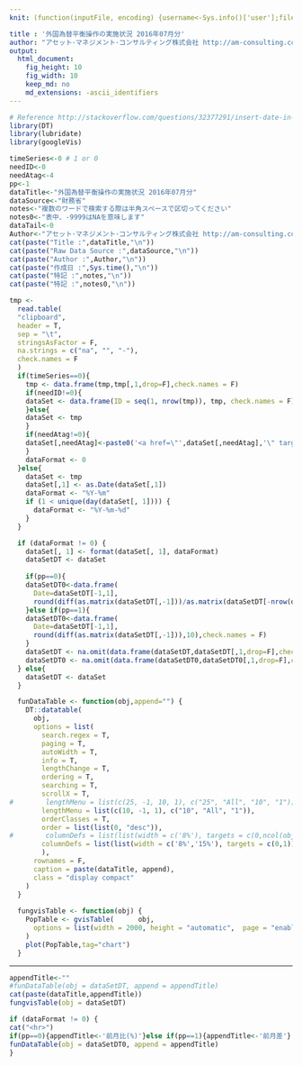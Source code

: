 ```yaml
---
knit: (function(inputFile, encoding) {username<-Sys.info()['user'];fileName<-'defaultPath.csv';pathToFile <-paste0('C:/Users/', username,'/Desktop/pathToCSV/');setwd(pathToFile);buf0<-read.csv(fileName,header = F,skip = 0,stringsAsFactor = F,check.names = F,fileEncoding = 'utf-8');rmarkdown::render(inputFile, encoding = encoding, output_file = paste0('C:/Users/',username,buf0[2,1],'charts/','am-consulting.co.jp-',format(Sys.time(),'%Y-%m-%d-%H-%M-%S'),'.html')) })

title : '外国為替平衡操作の実施状況 2016年07月分'
author: "アセット･マネジメント･コンサルティング株式会社 http://am-consulting.co.jp"
output: 
  html_document:
    fig_height: 10
    fig_width: 10
    keep_md: no
    md_extensions: -ascii_identifiers 
---
```

<link href="http://knowledgevault.saecanet.com/components/rmarkdown-html.css" rel="stylesheet">

```r
# Reference http://stackoverflow.com/questions/32377291/insert-date-in-filename-while-knitting-document-using-rstudio-knit-button
library(DT)
library(lubridate)
library(googleVis)
```

```r
timeSeries<-0 # 1 or 0
needID<-0
needAtag<-4
pp<-1
dataTitle<-"外国為替平衡操作の実施状況 2016年07月分"
dataSource<-"財務省"
notes<-"複数のワードで検索する際は半角スペースで区切ってください"
notes0<-"表中、-9999はNAを意味します"
dataTail<-0 
Author<-"アセット･マネジメント･コンサルティング株式会社 http://am-consulting.co.jp"
cat(paste("Title :",dataTitle,"\n"))
cat(paste("Raw Data Source :",dataSource,"\n"))
cat(paste("Author :",Author,"\n"))
cat(paste("作成日 :",Sys.time(),"\n"))
cat(paste("特記 :",notes,"\n"))
cat(paste("特記 :",notes0,"\n"))
```

```r
tmp <-
  read.table(
  "clipboard",
  header = T,
  sep = "\t",
  stringsAsFactor = F,
  na.strings = c("na", "", "-"),
  check.names = F
  )
  if(timeSeries==0){
    tmp <- data.frame(tmp,tmp[,1,drop=F],check.names = F)
    if(needID!=0){
    dataSet <- data.frame(ID = seq(1, nrow(tmp)), tmp, check.names = F)
    }else{
    dataSet <- tmp
    }
    if(needAtag!=0){
    dataSet[,needAtag]<-paste0('<a href=\"',dataSet[,needAtag],'\" target=\"_blank\">Link</a>')
    }
    dataFormat <- 0
  }else{
    dataSet <- tmp
    dataSet[,1] <- as.Date(dataSet[,1])
    dataFormat <- "%Y-%m"
    if (1 < unique(day(dataSet[, 1]))) {
      dataFormat <- "%Y-%m-%d"
    }
  }

  if (dataFormat != 0) {
    dataSet[, 1] <- format(dataSet[, 1], dataFormat)
    dataSetDT <- dataSet
    
    if(pp==0){
    dataSetDT0<-data.frame(
      Date=dataSetDT[-1,1],  
      round(diff(as.matrix(dataSetDT[,-1]))/as.matrix(dataSetDT[-nrow(dataSetDT),-1])*100,2),check.names = F)
    }else if(pp==1){
    dataSetDT0<-data.frame(
      Date=dataSetDT[-1,1],  
      round(diff(as.matrix(dataSetDT[,-1])),10),check.names = F)
    }
    dataSetDT <- na.omit(data.frame(dataSetDT,dataSetDT[,1,drop=F],check.names = F))
    dataSetDT0 <- na.omit(data.frame(dataSetDT0,dataSetDT0[,1,drop=F],check.names = F))
  } else{
    dataSetDT <- dataSet
  }

  funDataTable <- function(obj,append="") {
    DT::datatable(
      obj,
      options = list(
        search.regex = T,
        paging = T,
        autoWidth = T,
        info = T,
        lengthChange = T,
        ordering = T,
        searching = T,
        scrollX = T,
#        lengthMenu = list(c(25, -1, 10, 1), c("25", "All", "10", "1")),
        lengthMenu = list(c(10, -1, 1), c("10", "All", "1")),
        orderClasses = T,
        order = list(list(0, "desc")),
#        columnDefs = list(list(width = c('8%'), targets = c(0,ncol(obj)-1)))
        columnDefs = list(list(width = c('8%','15%'), targets = c(0,1)))
        ),
      rownames = F,
      caption = paste(dataTitle, append),
      class = "display compact"
    )
  }
  
  fungvisTable <- function(obj) {
    PopTable <- gvisTable(      obj, 
      options = list(width = 2000, height = "automatic",  page = "enable" ,  pageSize=30)
    )
    plot(PopTable,tag="chart")
  }  
```
<hr>
```r
appendTitle<-""
#funDataTable(obj = dataSetDT, append = appendTitle)
cat(paste(dataTitle,appendTitle))
fungvisTable(obj = dataSetDT)
```

```r
if (dataFormat != 0) {
cat("<hr>")
if(pp==0){appendTitle<-'前月比(%)'}else if(pp==1){appendTitle<-'前月差'}
funDataTable(obj = dataSetDT0, append = appendTitle)
}
```